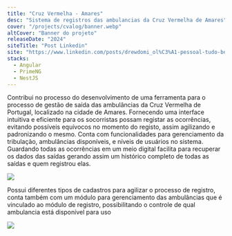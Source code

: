 ```yaml
---
title: "Cruz Vermelha - Amares"
desc: "Sistema de registros das ambulancias da Cruz Vermelha de Amares"
cover: "/projects/cvalog/banner.webp"
altCover: "Banner do projeto"
releaseDate: "2024"
siteTitle: "Post Linkedin"
site: "https://www.linkedin.com/posts/drewdomi_ol%C3%A1-pessoal-tudo-bem-com-voc%C3%AAs-queria-compartilhar-activity-7168575680455032832-QPFp?utm_source=share&utm_medium=member_desktop"
stacks:
  - Angular
  - PrimeNG
  - NestJS
---
```


Contribui no processo do desenvolvimento de uma ferramenta para o processo de gestão de saída das ambulâncias da Cruz Vermelha de Portugal, localizado na cidade de Amares.  Fornecendo uma interface intuitiva e eficiente para os socorristas possam registar as ocorrências, evitando possíveis equívocos no momento do registo, assim agilizando e padronizando o mesmo. Conta com funcionalidades para gerenciamento da tribulação, ambulâncias disponíveis, e níveis de usuários no sistema. Guardando todas as ocorrências em um meio digital facilita para recuperar os dados das saídas gerando assim um histórico completo de todas as saídas e quem registrou elas.

<img  class="rounded-md shadow-md my-6" src="/projects/cvalog/screenshot1.webp"/>

Possui diferentes tipos de cadastros para agilizar o processo de registro, conta também com um módulo para gerenciamento das ambulâncias que é vinculado ao módulo de registro, possibilitando o controle de qual ambulancia está disponível para uso

<img  class="rounded-md shadow-md my-6" src="/projects/cvalog/screenshot2.webp"/>
